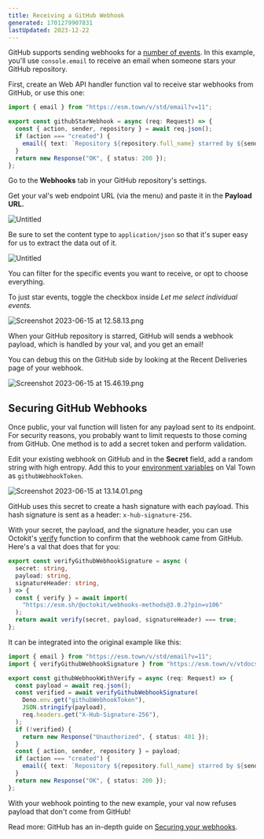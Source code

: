 ```yaml
---
title: Receiving a GitHub Webhook
generated: 1701279907831
lastUpdated: 2023-12-22
---
```


GitHub supports sending webhooks for a
[number of events](https://docs.github.com/en/webhooks-and-events/webhooks/webhook-events-and-payloads).
In this example, you'll use `console.email` to receive an email when someone
stars your GitHub repository.

First, create an Web API handler function val to receive star webhooks from
GitHub, or use this one:

```ts title="GitHub star webhook" val
import { email } from "https://esm.town/v/std/email?v=11";

export const githubStarWebhook = async (req: Request) => {
  const { action, sender, repository } = await req.json();
  if (action === "created") {
    email({ text: `Repository ${repository.full_name} starred by ${sender.login}` });
  }
  return new Response("OK", { status: 200 });
};
```

Go to the **Webhooks** tab in your GitHub repository's settings.

Get your val's web endpoint URL (via the menu) and paste it in the **Payload
URL.**

![Untitled](./receiving-a-github-webhook/untitled.png)

Be sure to set the content type to `application/json` so that it's super easy
for us to extract the data out of it.

![Untitled](./receiving-a-github-webhook/untitled-1.png)

You can filter for the specific events you want to receive, or opt to choose
everything.

To just star events, toggle the checkbox inside _Let me select individual
events._

![Screenshot 2023-06-15 at 12.58.13.png](./receiving-a-github-webhook/screenshot_2023-06-15_at_125813.png)

When your GitHub repository is starred, GitHub will sends a webhook payload,
which is handled by your val, and you get an email!

You can debug this on the GitHub side by looking at the Recent Deliveries page
of your webhook.

![Screenshot 2023-06-15 at 15.46.19.png](./receiving-a-github-webhook/screenshot_2023-06-15_at_154619.png)

## Securing GitHub Webhooks

Once public, your val function will listen for any payload sent to its endpoint.
For security reasons, you probably want to limit requests to those coming from
GitHub. One method is to add a secret token and perform validation.

Edit your existing webhook on GitHub and in the **Secret** field, add a random
string with high entropy. Add this to your
[environment variables](/reference/environment-variables/) on Val Town as `githubWebhookToken`.

![Screenshot 2023-06-15 at 13.14.01.png](./receiving-a-github-webhook/screenshot_2023-06-15_at_131401.png)

GitHub uses this secret to create a hash signature with each payload. This hash
signature is sent as a header: `x-hub-signature-256`.

With your secret, the payload, and the signature header, you can use Octokit's
[verify](https://github.com/octokit/webhooks.js/#webhooksverify) function to
confirm that the webhook came from GitHub. Here's a val that does that for you:

```ts title="@vtdocs/verifyGithubWebhookSignature" val
export const verifyGithubWebhookSignature = async (
  secret: string,
  payload: string,
  signatureHeader: string,
) => {
  const { verify } = await import(
    "https://esm.sh/@octokit/webhooks-methods@3.0.2?pin=v106"
  );
  return await verify(secret, payload, signatureHeader) === true;
};
```

It can be integrated into the original example like this:

```ts title="Improved GitHub star webhook" val
import { email } from "https://esm.town/v/std/email?v=11";
import { verifyGithubWebhookSignature } from "https://esm.town/v/vtdocs/verifyGithubWebhookSignature?v=2";

export const githubWebhookWithVerify = async (req: Request) => {
  const payload = await req.json();
  const verified = await verifyGithubWebhookSignature(
    Deno.env.get("githubWebhookToken"),
    JSON.stringify(payload),
    req.headers.get("X-Hub-Signature-256"),
  );
  if (!verified) {
    return new Response("Unauthorized", { status: 401 });
  }
  const { action, sender, repository } = payload;
  if (action === "created") {
    email({ text: `Repository ${repository.full_name} starred by ${sender.login}` });
  }
  return new Response("OK", { status: 200 });
};
```

With your webhook pointing to the new example, your val now refuses payload that
don't come from GitHub!

Read more: GitHub has an in-depth guide on
[Securing your webhooks](https://docs.github.com/en/webhooks-and-events/webhooks/securing-your-webhooks).
